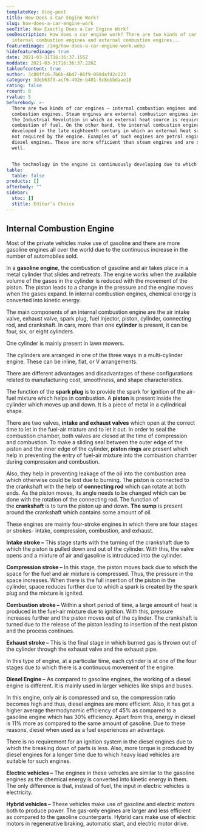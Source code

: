 ```yaml
---
templateKey: blog-post
title: How Does a Car Engine Work?
slug: how-does-a-car-engine-work
seoTitle: How Exactly Does a Car Engine Work?
seoDescription: How does a car engine work? There are two kinds of car engines -
  internal combustion engines and external combustion engines...
featuredimage: /img/how-does-a-car-engine-work.webp
hidefeaturedimage: true
date: 2021-03-31T16:36:37.155Z
moddate: 2021-03-31T16:36:37.226Z
tableofcontent: true
author: 3c88ffc6-7b6b-4bd7-86f9-098daf42c223
category: 3deb63f3-acf6-492e-b481-5c8ebbdaae18
rating: false
rcount: 0
rvalue: 5
beforebody: >-
  There are two kinds of car engines – internal combustion engines and external
  combustion engines. Steam engines are external combustion engines invented in
  the Industrial Revolution in which an external heat source is required for the
  combustion of fuel. On the other hand, the internal combustion engine was
  developed in the late eighteenth century in which an external heat source is
  not required by the engine. Examples of such engines are petrol engines and
  diesel engines. These are more efficient than steam engines and are smaller as
  well.


  The technology in the engine is continuously developing due to which now hybrid or electric cars are also being used. In order to create combustion, most automobiles make use of gasoline or other petroleum products.
table:
  table: false
products: []
afterbody: ""
sidebar:
  stoc: []
  stitle: Editor's Choice
---
```

## Internal Combustion Engine

Most of the private vehicles make use of gasoline and there are more gasoline engines all over the world due to the continuous increase in the number of automobiles sold.

In a **gasoline engine**, the combustion of gasoline and air takes place in a metal cylinder that slides and retreats. The engine works when the available volume of the gases in the cylinder is reduced with the movement of the piston. The piston leads to a change in the pressure and the engine moves when the gases expand. In internal combustion engines, chemical energy is converted into kinetic energy.

The main components of an internal combustion engine are the air intake valve, exhaust valve, spark plug, fuel injector, piston, cylinder, connecting rod, and crankshaft. In cars, more than one **cylinder** is present, it can be four, six, or eight cylinders. 

One cylinder is mainly present in lawn mowers. 

The cylinders are arranged in one of the three ways in a multi-cylinder engine. These can be inline, flat, or V arrangements. 

There are different advantages and disadvantages of these configurations related to manufacturing cost, smoothness, and shape characteristics. 

The function of the **spark plug** is to provide the spark for ignition of the air-fuel mixture which helps in combustion. A **piston** is present inside the cylinder which moves up and down. It is a piece of metal in a cylindrical shape. 

There are two valves, **intake and exhaust valves** which open at the correct time to let in the fuel-air mixture and to let it out. In order to seal the combustion chamber, both valves are closed at the time of compression and combustion. To make a sliding seal between the outer edge of the piston and the inner edge of the cylinder, **piston rings** are present which help in preventing the entry of fuel-air mixture into the combustion chamber during compression and combustion. 

Also, they help in preventing leakage of the oil into the combustion area which otherwise could be lost due to burning. The piston is connected to the crankshaft with the help of **connecting rod** which can rotate at both ends. As the piston moves, its angle needs to be changed which can be done with the rotation of the connecting rod. The function of the **crankshaft** is to turn the piston up and down. **The sump** is present around the crankshaft which contains some amount of oil.

These engines are mainly four-stroke engines in which there are four stages or strokes- intake, compression, combustion, and exhaust.

**Intake stroke –** This stage starts with the turning of the crankshaft due to which the piston is pulled down and out of the cylinder. With this, the valve opens and a mixture of air and gasoline is introduced into the cylinder.

**Compression stroke –** In this stage, the piston moves back due to which the space for the fuel and air mixture is compressed. Thus, the pressure in the space increases. When there is the full insertion of the piston in the cylinder, space reduces further due to which a spark is created by the spark plug and the mixture is ignited.

**Combustion stroke –** Within a short period of time, a large amount of heat is produced in the fuel-air mixture due to ignition. With this, pressure increases further and the piston moves out of the cylinder. The crankshaft is turned due to the release of the piston leading to insertion of the next piston and the process continues.

**Exhaust stroke –** This is the final stage in which burned gas is thrown out of the cylinder through the exhaust valve and the exhaust pipe.

In this type of engine, at a particular time, each cylinder is at one of the four stages due to which there is a continuous movement of the engine.

**Diesel Engine –** As compared to gasoline engines, the working of a diesel engine is different. It is mainly used in larger vehicles like ships and buses.

In this engine, only air is compressed and so, the compression ratio becomes high and thus, diesel engines are more efficient. Also, it has got a higher average thermodynamic efficiency of 45% as compared to a gasoline engine which has 30% efficiency. Apart from this, energy in diesel is 11% more as compared to the same amount of gasoline. Due to these reasons, diesel when used as a fuel experiences an advantage.

There is no requirement for an ignition system in the diesel engines due to which the breaking down of parts is less. Also, more torque is produced by diesel engines for a longer time due to which heavy load vehicles are suitable for such engines.

**Electric vehicles –** The engines in these vehicles are similar to the gasoline engines as the chemical energy is converted into kinetic energy in them. The only difference is that, instead of fuel, the input in electric vehicles is electricity.

**Hybrid vehicles –** These vehicles make use of gasoline and electric motors both to produce power. The gas-only engines are larger and less efficient as compared to the gasoline counterparts. Hybrid cars make use of electric motors in regenerative braking, automatic start, and electric motor drive.